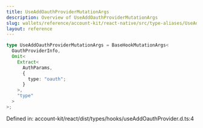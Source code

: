 ```yaml
---
title: UseAddOauthProviderMutationArgs
description: Overview of UseAddOauthProviderMutationArgs
slug: wallets/reference/account-kit/react-native/src/type-aliases/UseAddOauthProviderMutationArgs
layout: reference
---
```


```ts
type UseAddOauthProviderMutationArgs = BaseHookMutationArgs<
  OauthProviderInfo,
  Omit<
    Extract<
      AuthParams,
      {
        type: "oauth";
      }
    >,
    "type"
  >
>;
```

Defined in: account-kit/react/dist/types/hooks/useAddOauthProvider.d.ts:4
